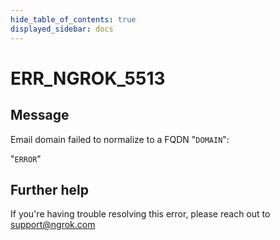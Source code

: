 ```yaml
---
hide_table_of_contents: true
displayed_sidebar: docs
---
```



# ERR_NGROK_5513

## Message

Email domain failed to normalize to a FQDN "`DOMAIN`":

"`ERROR`"

<ErrorDetails error="err_ngrok_5513" />

## Further help

If you're having trouble resolving this error, please reach out to [support@ngrok.com](mailto:support@ngrok.com?subject=Help%20with%20ERR_NGROK_5513)
